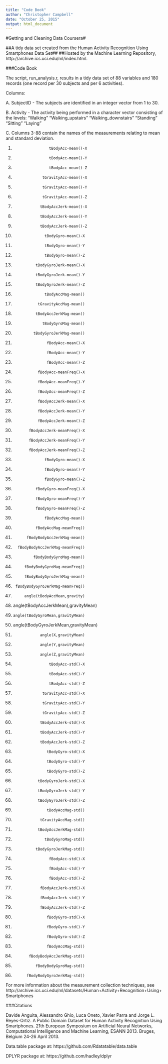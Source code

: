 ```yaml
---
title: "Code Book"
author: "Christopher Campbell"
date: "October 25, 2015"
output: html_document
---
```


#Getting and Cleaning Data Coursera#

##A tidy data set created from the Human Activity Recognition Using Smartphones Data Set##
##Hosted by the Machine Learning Repository, http://archive.ics.uci.edu/ml/index.html.

###Code Book

The script, run_analysis.r, results in a tidy data set of 88 variables and 180 records (one record per 30 subjects and per 6 activities). 

Columns:

A. SubjectID - The subjects are identified in an integer vector from 1 to 30.

B. Activity - The activity being performed in a character vector consisting of the levels:
  "Walking"
  "Walking_upstairs"
  "Walking_downstairs"
  "Standing"
  "Sitting"
  "Laying"
  
C. Columns 3-88 contain the names of the measurements relating to mean and standard deviation.

1.                     tBodyAcc-mean()-X
2.                     tBodyAcc-mean()-Y
3.                     tBodyAcc-mean()-Z
4.                  tGravityAcc-mean()-X
5.                  tGravityAcc-mean()-Y
6.                  tGravityAcc-mean()-Z
7.                 tBodyAccJerk-mean()-X
8.                 tBodyAccJerk-mean()-Y
9.                 tBodyAccJerk-mean()-Z
10.                   tBodyGyro-mean()-X
11.                   tBodyGyro-mean()-Y
12.                   tBodyGyro-mean()-Z
13.               tBodyGyroJerk-mean()-X
14.               tBodyGyroJerk-mean()-Y
15.               tBodyGyroJerk-mean()-Z
16.                   tBodyAccMag-mean()
17.                tGravityAccMag-mean()
18.               tBodyAccJerkMag-mean()
19.                  tBodyGyroMag-mean()
20.              tBodyGyroJerkMag-mean()
21.                    fBodyAcc-mean()-X
22.                    fBodyAcc-mean()-Y
23.                    fBodyAcc-mean()-Z
24.                fBodyAcc-meanFreq()-X
25.                fBodyAcc-meanFreq()-Y
26.                fBodyAcc-meanFreq()-Z
27.                fBodyAccJerk-mean()-X
28.                fBodyAccJerk-mean()-Y
29.                fBodyAccJerk-mean()-Z
30.            fBodyAccJerk-meanFreq()-X
31.            fBodyAccJerk-meanFreq()-Y
32.            fBodyAccJerk-meanFreq()-Z
33.                   fBodyGyro-mean()-X
34.                   fBodyGyro-mean()-Y
35.                   fBodyGyro-mean()-Z
36.               fBodyGyro-meanFreq()-X
37.               fBodyGyro-meanFreq()-Y
38.               fBodyGyro-meanFreq()-Z
39.                   fBodyAccMag-mean()
40.               fBodyAccMag-meanFreq()
41.           fBodyBodyAccJerkMag-mean()
42.       fBodyBodyAccJerkMag-meanFreq()
43.              fBodyBodyGyroMag-mean()
44.          fBodyBodyGyroMag-meanFreq()
45.          fBodyBodyGyroJerkMag-mean()
46.      fBodyBodyGyroJerkMag-meanFreq()
47.          angle(tBodyAccMean,gravity)
48. angle(tBodyAccJerkMean),gravityMean)
49.     angle(tBodyGyroMean,gravityMean)
50. angle(tBodyGyroJerkMean,gravityMean)
51.                 angle(X,gravityMean)
52.                 angle(Y,gravityMean)
53.                 angle(Z,gravityMean)
54.                     tBodyAcc-std()-X
55.                     tBodyAcc-std()-Y
56.                     tBodyAcc-std()-Z
57.                  tGravityAcc-std()-X
58.                  tGravityAcc-std()-Y
59.                  tGravityAcc-std()-Z
60.                 tBodyAccJerk-std()-X
61.                 tBodyAccJerk-std()-Y
62.                 tBodyAccJerk-std()-Z
63.                    tBodyGyro-std()-X
64.                    tBodyGyro-std()-Y
65.                    tBodyGyro-std()-Z
66.                tBodyGyroJerk-std()-X
67.                tBodyGyroJerk-std()-Y
68.                tBodyGyroJerk-std()-Z
69.                    tBodyAccMag-std()
70.                 tGravityAccMag-std()
71.                tBodyAccJerkMag-std()
72.                   tBodyGyroMag-std()
73.               tBodyGyroJerkMag-std()
74.                     fBodyAcc-std()-X
75.                     fBodyAcc-std()-Y
76.                     fBodyAcc-std()-Z
77.                 fBodyAccJerk-std()-X
78.                 fBodyAccJerk-std()-Y
79.                 fBodyAccJerk-std()-Z
80.                    fBodyGyro-std()-X
81.                    fBodyGyro-std()-Y
82.                    fBodyGyro-std()-Z
83.                    fBodyAccMag-std()
84.            fBodyBodyAccJerkMag-std()
85.               fBodyBodyGyroMag-std()
86.           fBodyBodyGyroJerkMag-std()

For more information about the measurement collection techniques, see
http://archive.ics.uci.edu/ml/datasets/Human+Activity+Recognition+Using+Smartphones

###Citations

Davide Anguita, Alessandro Ghio, Luca Oneto, Xavier Parra and Jorge L. Reyes-Ortiz. A Public Domain Dataset for Human Activity Recognition Using Smartphones. 21th European Symposium on Artificial Neural Networks, Computational Intelligence and Machine Learning, ESANN 2013. Bruges, Belgium 24-26 April 2013.

Data.table package at:
https://github.com/Rdatatable/data.table

DPLYR package at:
https://github.com/hadley/dplyr